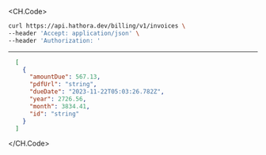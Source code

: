 
<CH.Code>
```bash Example Request
curl https://api.hathora.dev/billing/v1/invoices \
--header 'Accept: application/json' \
--header 'Authorization: '
```
---

```json Example Response
  [
    {
      "amountDue": 567.13,
      "pdfUrl": "string",
      "dueDate": "2023-11-22T05:03:26.782Z",
      "year": 2726.56,
      "month": 3834.41,
      "id": "string"
    }
  ]
```
</CH.Code>
